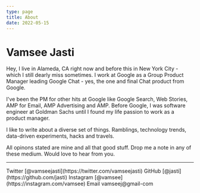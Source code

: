 ```yaml
---
type: page
title: About
date: 2022-05-15
---
```


# Vamsee Jasti

Hey, I live in Alameda, CA right now and before this in New York City - which I still dearly miss sometimes. I work at Google as a Group Product Manager leading Google Chat - yes, the one and final Chat product from Google. 

I've been the PM for other hits at Google like Google Search, Web Stories, AMP for Email, AMP Advertising and AMP. Before Google, I was software engineer at Goldman Sachs until I found my life passion to work as a product manager. 

I like to write about a diverse set of things. Ramblings, technology trends, data-driven experiments, hacks and travels.

All opinons stated are mine and all that good stuff. Drop me a note in any of these medium. Would love to hear from you. 

---

<div>
  Twitter [@vamseejasti](https://twitter.com/vamseejasti)
  GitHub [@jasti](https://github.com/jasti)
  Instagram [@vamsee](https://instagram.com/vamsee)
  Email vamseej@gmail-com
</div>
